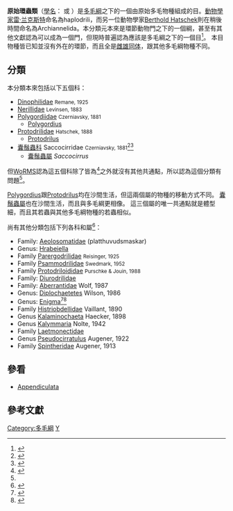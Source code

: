 {{Automatic Taxobox
| taxon = Archiannelida
| authority = {{tsl|en|Berthold Hatschek||Hatschek}}, 1878
| fossil_range = {{fossilrange|530|0}}<small>[[寒武紀|寒武紀]]或更早期到現在</small>
| name = Polychaetes
| image = Polygordius appendiculatus.jpg
| image_caption = An image of ''[[Polygordius_appendiculatus|Polygordius appendiculatus]]'', an archiannelid species.
| subdivision_ranks = [[科_(生物)|科]] <ref name=Fauchald1977 />
| subdivision = [[#分類|見內文]]
| synonyms = * Haplodrili <small>[[雷·兰克斯特|Lankester]]</small>
}}
'''原始環蟲類'''（[[學名|學名]]：{{lang|la|'''Archiannelida'''}} 或 {{lang|la|'''Haplodrili'''}}）是[[多毛綱|多毛綱]]之下的一個由原始多毛物種組成的目。[[動物學家|動物學家]][[雷·兰克斯特|雷·兰克斯特]]命名為haplodrili，而另一位動物學家[[Berthold_Hatschek|Berthold Hatschek]]則在稍後時間命名為Archiannelida。本分類元本來是環節動物門之下的一個綱，甚至有其他文獻認為可以成為一個門，但現時普遍認為應該是多毛綱之下的一個目<ref name="WoRMS">{{cite WoRMS |author=WoRMS|year=2004|title=''Archiannelida''|db=Polychaeta|id=146418 |accessdate=2014-01-15}}</ref>。
本目物種皆已知並沒有外在的環節，而且全是[[雌雄同体|雌雄同体]]，跟其他多毛綱物種不同。

==分類==
本分類本來包括以下五個科：
*[[Dinophilidae|Dinophilidae]] <small>Remane, 1925</small>
*[[Nerillidae|Nerillidae]] <small>Levinsen, 1883</small>
*[[Polygordiidae|Polygordiidae]] <small>Czerniavsky, 1881</small>
**[[Polygordius|Polygordius]]
*[[Protodrilidae|Protodrilidae]] <small>Hatschek, 1888</small>
**[[Protodrilus|Protodrilus]]
*[[囊鬚蟲科|囊鬚蟲科]] Saccocirridae <small>Czerniavsky, 1881</small><ref name=WoRMS_995>{{cite WoRMS |year=2011 |title=Saccocirridae |db=Polychaeta |id=995 |accessdate=2012-01-20 }}</ref><ref name=Fauchald1977>{{cite journal |last=Fauchald |first=K. |authorlink=克里斯蒂安·法乌查尔德 |year=1977 |title=The polychaete worms, definitions and keys to the orders, families and genera. |publisher=[[洛杉磯自然歷史博物館|Natural History Museum of Los Angeles County]] |location=Los Angeles, CA (USA) |journal=Science Series |volume=28 |pages=1-188 |url=http://www.vliz.be/imisdocs/publications/123110.pdf |language=en |access-date=2016-08-24 |archive-date=2016-03-27 |archive-url=https://web.archive.org/web/20160327193444/http://www.vliz.be/imisdocs/publications/123110.pdf |dead-url=no }}</ref>
**[[囊鬚蟲屬|囊鬚蟲屬]] ''Saccocirrus''

但[[WoRMS|WoRMS]]認為這五個科除了皆為{{link-de|間隙生物|mesopsammon}}<ref>{{cite web |url=http://tw.ichacha.net/mesopsammon.html |title=mesopsammon 的中文翻譯 |publisher=查查綫上詞典 |language=zh-hant |accessdate=2016-08-24 |archive-date=2020-04-25 |archive-url=https://web.archive.org/web/20200425131326/https://tw.ichacha.net/mesopsammon.html |dead-url=no }}</ref>之外就沒有其他共通點，所以認為這個分類有問題<ref name="WoRMS" />。

[[Polygordius|Polygordius]]跟[[Protodrilus|Protodrilus]]均在沙間生活，但這兩個屬的物種的移動方式不同。
[[囊鬚蟲屬|囊鬚蟲屬]]也在沙間生活，而且與多毛綱更相像。
這三個屬的唯一共通點就是體型細，而且其若蟲與其他多毛綱物種的若蟲相似。

尚有其他分類包括下列各科和屬<ref>{{Dyntaxa |id=6005073|title=Polychaeta incertae sedis }}</ref>：
*Family: [[Aeolosomatidae|Aeolosomatidae]] (platthuvudsmaskar)
*Genus: [[Hrabeiella|Hrabeiella]]
*Family  [[Parergodrilidae|Parergodrilidae]] <small>Reisinger, 1925</small>
*Family  [[Psammodrilidae|Psammodrilidae]] <small>Swedmark, 1952</small>
*Family  [[Protodriloididae|Protodriloididae]] <small>Purschke & Jouin, 1988</small>
*Family: [[Diurodrilidae|Diurodrilidae]]
*Family: [[Aberrantidae|Aberrantidae]] Wolf, 1987
*Genus: [[Diplochaetetes|Diplochaetetes]] Wilson, 1986
*Genus: [[Enigma_terwillei|Enigma]]<ref name=WoRMS_324596>{{cite WoRMS |id=324596 |title=''Enigma'' |accessdate=2016-08-24 }}</ref><ref>{{cite journal |last1=Betrem |first1=J. G. |year=1925 |title=Een nieuwe aan de Anneliden verwante diervorm, het nieuwe genus Enigma |trans_title=一個環節動物的新物種：新的屬 Enigma |publisher=[[荷蘭動物保護協會|Tijdschrift der Nederlandsche Dierkundige Vereeniging]] |journal=[[萊頓雜誌|Leiden]] Ser. 2 |volume=19 |issue=3-4 |page=99 |language=nl }}</ref>
*Family [[Histriobdellidae|Histriobdellidae]] Vaillant, 1890
*Genus [[Kalaminochaeta|Kalaminochaeta]] Haecker, 1898
*Genus [[Kalymmaria|Kalymmaria]] Nolte, 1942
*Family [[Laetmonectidae|Laetmonectidae]]
*Genus [[Pseudocirratulus|Pseudocirratulus]] Augener, 1922
*Family [[Spintheridae|Spintheridae]] Augener, 1913

==參看==
*[[Appendiculata|Appendiculata]]

==參考文獻==
{{reflist}}
{{Taxonbar}}
[[Category:多毛綱|Category:多毛綱]]
[[Category:_1878年描述的分类群|Y]]